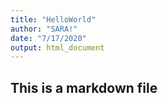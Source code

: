 ```yaml
---
title: "HelloWorld"
author: "SARA!"
date: "7/17/2020"
output: html_document
---
```



## This is a markdown file

